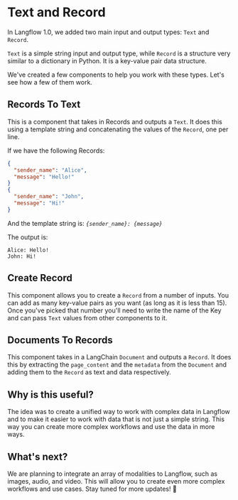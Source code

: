 # Text and Record

In Langflow 1.0, we added two main input and output types: `Text` and `Record`.

`Text` is a simple string input and output type, while `Record` is a structure very similar to a dictionary in Python. It is a key-value pair data structure.

We've created a few components to help you work with these types. Let's see how a few of them work.

## Records To Text

This is a component that takes in Records and outputs a `Text`. It does this using a template string and concatenating the values of the `Record`, one per line.

If we have the following Records:

```json
{
  "sender_name": "Alice",
  "message": "Hello!"
}
{
  "sender_name": "John",
  "message": "Hi!"
}
```

And the template string is: _`{sender_name}: {message}`_

The output is:

```
Alice: Hello!
John: Hi!
```

## Create Record

This component allows you to create a `Record` from a number of inputs. You can add as many key-value pairs as you want (as long as it is less than 15). Once you've picked that number you'll need to write the name of the Key and can pass `Text` values from other components to it.

## Documents To Records

This component takes in a LangChain `Document` and outputs a `Record`. It does this by extracting the `page_content` and the `metadata` from the `Document` and adding them to the `Record` as text and data respectively.

## Why is this useful?

The idea was to create a unified way to work with complex data in Langflow and to make it easier to work with data that is not just a simple string. This way you can create more complex workflows and use the data in more ways.

## What's next?

We are planning to integrate an array of modalities to Langflow, such as images, audio, and video. This will allow you to create even more complex workflows and use cases. Stay tuned for more updates! 🚀
